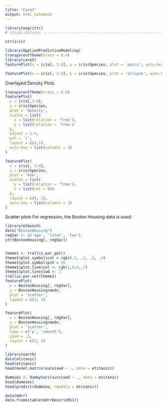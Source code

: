 ```yaml
---
title: "Caret"
output: html_notebook
---
```



```r
library(magrittr)
# visualizations ----------------------------------------------------------

str(iris)

library(AppliedPredictiveModeling)
transparentTheme(trans = 0.4)
library(caret)
featurePlot(x = iris[, 1:4], y = iris$Species, plot = 'pairs', auto.key = list(columns = 3))


```
```r
featurePlot(x = iris[, 1:4], y = iris$Species, plot = 'ellipse', auto.key = list(columns = 3))
```
Overlayed Density Plots
```r
transparentTheme(trans = 0.9)
featurePlot(
  x = iris[,1:4],
  y = iris$Species,
  plot = 'density',
  scales = list(
    x = list(relation = 'free'),
    y = list(relation = 'free')
  ),
  adjust = 1.5,
  pch = '|',
  layout = c(4,1),
  auto.key = list(columns = 3)
)

```

```r
featurePlot(
  x = iris[, 1:4],
  y = iris$Species,
  plot = 'box',
  scales = list(
    y = list(relation = 'free'),
    x = list(rot = 90)
  ),
  layout = c(4, 1),
  auto.key = list(columns = 2)
)
```

Scatter plots
For regression, the Boston Housing data is used:
```r
library(mlbench)
data("BostonHousing")
regVar <- c('age', 'lstat', 'tax')
str(BostonHousing[, regVar])



```

```r
theme1 <- trellis.par.get()
theme1$plot.symbol$col = rgb(0.2, .2, .2, .4)
theme1$plot.symbol$pch = 16
theme1$plot.line$col <- rgb(1,0,0,.7)
theme1$plot.line$lwd <- 2
trellis.par.set(theme1)
featurePlot(
  x = BostonHousing[, regVar],
  y = BostonHousing$medv,
  plot = 'scatter',
  layout = c(3, 1)
)
```

```r
featurePlot(
  x = BostonHousing[, regVar],
  y = BostonHousing$medv,
  plot = 'scatter',
  type = c('p', 'smooth'),
  span = .5,
  layout = c(3, 1)
)
```



```r
library(earth)
data(etitanic)
head(etitanic)
head(model.matrix(survived ~ ., data = etitanic))

dummies <- dummyVars(survived ~ ., data = etitanic)
head(dummies)
head(predict(dummies, newdata = etitanic))
```


```r
data(mdrr)
data.frame(table(mdrrDescr$nR11))


```










